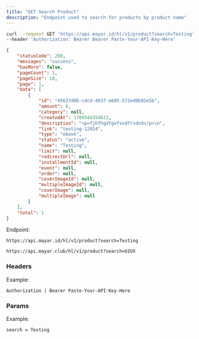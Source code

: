 ```yaml
---
title: "GET Search Product"
description: "Endpoint used to search for products by product name"
---
```


<RequestExample>

```bash Request Example
curl --request GET 'https://api.mayar.id/hl/v1/product?search=Testing' \
--header 'Authorization: Bearer Bearer Paste-Your-API-Key-Here'
```

</RequestExample>

<ResponseExample>

```json Response Example 200 expandable
{
    "statusCode": 200,
    "messages": "success",
    "hasMore": false,
    "pageCount": 1,
    "pageSize": 10,
    "page": 1,
    "data": [
        {
            "id": "45637d0b-cdcd-4637-a605-572ed0b92e5b",
            "amount": 0,
            "category": null,
            "createdAt": 1709544354622,
            "description": "<p>fjhfhgdfgxfsxdfrxdxd</p>\n",
            "link": "testing-12654",
            "type": "ebook",
            "status": "active",
            "name": "Testing",
            "limit": null,
            "redirectUrl": null,
            "installmentId": null,
            "event": null,
            "order": null,
            "coverImageId": null,
            "multipleImageId": null,
            "coverImage": null,
            "multipleImage": null
        }
    ],
    "total": 1
}
```

</ResponseExample>

Endpoint:

<CodeGroup>

```Sandbox Production
https://api.mayar.id/hl/v1/product?search=Testing
```


```Sandbox Sandbox
https://api.mayar.club/hl/v1/product?search=UIUX
```

</CodeGroup>

### Headers

<ResponseField name="Authorization" type="string" required>
  Example:

  `Authorization | Bearer Paste-Your-API-Key-Here`
</ResponseField>

### Params

<ParamField path="param" type="string" required>
  Example:

  `search = Testing`
</ParamField>